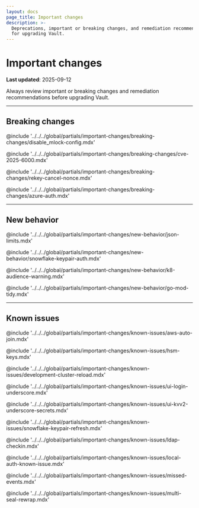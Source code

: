 ```yaml
---
layout: docs
page_title: Important changes
description: >-
  Deprecations, important or breaking changes, and remediation recommendations
  for upgrading Vault.
---
```


# Important changes

**Last updated**: 2025-09-12

Always review important or breaking changes and remediation recommendations
before upgrading Vault.

---

## Breaking changes

@include '../../../global/partials/important-changes/breaking-changes/disable_mlock-config.mdx'

@include '../../../global/partials/important-changes/breaking-changes/cve-2025-6000.mdx'

@include '../../../global/partials/important-changes/breaking-changes/rekey-cancel-nonce.mdx'

@include '../../../global/partials/important-changes/breaking-changes/azure-auth.mdx'

---

## New behavior

@include '../../../global/partials/important-changes/new-behavior/json-limits.mdx'

@include '../../../global/partials/important-changes/new-behavior/snowflake-keypair-auth.mdx'

@include '../../../global/partials/important-changes/new-behavior/k8-audience-warning.mdx'

@include '../../../global/partials/important-changes/new-behavior/go-mod-tidy.mdx'

---

## Known issues

@include '../../../global/partials/important-changes/known-issues/aws-auto-join.mdx'

@include '../../../global/partials/important-changes/known-issues/hsm-keys.mdx'

@include '../../../global/partials/important-changes/known-issues/development-cluster-reload.mdx'

@include '../../../global/partials/important-changes/known-issues/ui-login-underscore.mdx'

@include '../../../global/partials/important-changes/known-issues/ui-kvv2-underscore-secrets.mdx'

@include '../../../global/partials/important-changes/known-issues/snowflake-keypair-refresh.mdx'

@include '../../../global/partials/important-changes/known-issues/ldap-checkin.mdx'

@include '../../../global/partials/important-changes/known-issues/local-auth-known-issue.mdx'

@include '../../../global/partials/important-changes/known-issues/missed-events.mdx'

@include '../../../global/partials/important-changes/known-issues/multi-seal-rewrap.mdx'
